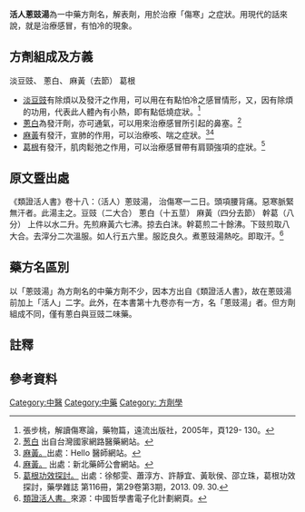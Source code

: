 {{Infobox Prescription of TCM
|name          = 活人蔥豉湯
|shortname     =
|nickname      =
|origin        = 類證活人書
|formulation   = 湯劑
|image         = 
|image_caption = 
|TCD1          = 淡豆豉
|dosage1       = 3錢
|TCD2          =  麻黃
|dosage2       = 1錢半
|TCD3          = 葛根
|dosage3       = 5錢
|TCD4          =  蔥白 連鬚
|dosage4       = 3- 7 莖
|function      = 解肌發表，除煩，治療鼻塞
|footnotes     = 
}}
{{ctm}}

'''活人蔥豉湯'''為一中藥方劑名，解表劑，用於治療「傷寒」之症狀。用現代的話來說，就是治療感冒，有怕冷的現象。

==方劑組成及方義==
淡豆豉、 蔥白、 麻黃（去節） 葛根

*[[淡豆豉|淡豆豉]]有除煩以及發汗之作用，可以用在有點怕冷之感冒情形，又，因有除煩的功用，代表此人體內有小熱，即有點低燒症狀。<ref>張步桃，解讀傷寒論，藥物篇，遠流出版社，2005年，頁129- 130。</ref>
*[[蔥白|蔥白]]為發汗劑，亦可通氣，可以用來治療感冒所引起的鼻塞。<ref>[https://www.kingnet.com.tw/tcm/medicine_info?mid=438 葱白] {{Wayback|url=https://www.kingnet.com.tw/tcm/medicine_info?mid=438 |date=20201129105723 }} 出自台灣國家網路醫藥網站。</ref>
*[[麻黃|麻黃]]有發汗，宣肺的作用，可以治療咳、喘之症狀。<ref>[https://helloyishi.com.tw/herbal-alternatives/herbals/ephedra/#gref 麻黃。]出處：Hello 醫師網站。</ref><ref>[http://tcpa.taiwan-pharma.org.tw/node/10873 麻黃。] {{Wayback|url=http://tcpa.taiwan-pharma.org.tw/node/10873 |date=20201027033944 }} 出處：新北藥師公會網站。</ref>
*[[葛根|葛根]]有發汗，肌肉鬆弛之作用，可以治療感冒帶有肩頸強項的症狀。<ref>[https://www.taiwan-pharma.org.tw/magazine/116/004.pdf 葛根功效探討。] {{Wayback|url=https://www.taiwan-pharma.org.tw/magazine/116/004.pdf |date=20201025133914 }}出處：徐郁雯、蕭淳方、許靜宜、黃耿侯、邵立珠，葛根功效探討，藥學雜誌 第116冊，第29卷第3期，2013. 09. 30.</ref>

==原文暨出處==
《類證活人書》{{notetag|《類證活人書》為宋代名醫朱肱所撰，成書於西元1108年（北宋大觀二年）。共二十卷，為傷寒類著作。是中醫臨證和基礎研究的參考書。}}卷十八：（活人）蔥豉湯， 治傷寒一二日。頭項腰背痛。惡寒脈緊無汗者。此湯主之。豆豉（二大合） 蔥白（十五莖） 麻黃（四分去節） 幹葛（八分） 上件以水二升。先煎麻黃六七沸。掠去白沫。幹葛煎二十餘沸。下豉煎取八大合。去滓分二次溫服。如人行五六里。服訖良久。煮蔥豉湯熱吃。即取汗。<ref>[https://ctext.org/wiki.pl?if=gb&chapter=910045 類證活人書。]來源：中國哲學書電子化計劃網頁。</ref>

==藥方名區別==
以「蔥豉湯」為方劑名的中藥方劑不少，因本方出自《類證活人書》，故在蔥豉湯前加上「活人」二字。此外，在本書第十九卷亦有一方，名「蔥豉湯」者。但方劑組成不同，僅有蔥白與豆豉二味藥。

==註釋==
{{notefoot}}

==參考資料==
{{reflist}}

[[Category:中醫|Category:中醫]]
[[Category:中藥|Category:中藥]]
[[Category:_方劑學|Category: 方劑學]]